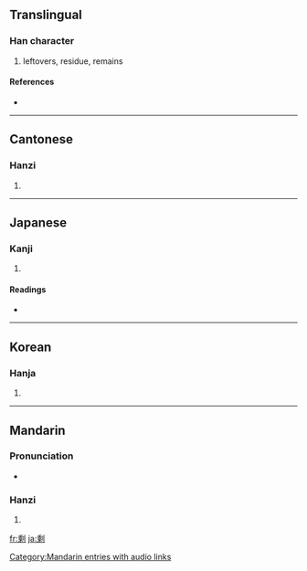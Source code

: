 {{see|剰}}
==Translingual==

===Han character===
{{Han char|rn=18|rad=刀|as=10|sn=12|four=2290<sub>0</sub>|canj=竹心中弓 (HPLN)}}

# leftovers, residue, remains

====References====
* {{Han ref|kx=0142.040|dkj=02109|dj=0323.020|hdz=10350.100|uh=5269|ud=21097|bh=B3D1|bd=46033}}

----

==Cantonese==

===Hanzi===
{{yue-hanzi|jyut=|y=sing6}}

# {{defn|Cantonese}}

----

==Japanese==

===Kanji===
{{ja-kanji|grade=|rs=刀10}}

# {{defn|Japanese}} <!-- line may be deleted if/when POS headers are added -->

====Readings====
* {{ja-readings|on=[[じょう]] (jō)|kun=[[あまる]] (amaru), [[あまり]] (amari), [[あまつさえ]] (amatsusae)}}

----

==Korean==

===Hanja===
{{ko-hanja|hangeul=잉|rv=ing|mr=ing}}

# {{defn|Korean}}

----

==Mandarin==

===Pronunciation===
*{{audio|zh-shèng.ogg|audio}}

===Hanzi===
{{cmn-hanzi|pin=[[shèng]] ([[sheng4]])|wg=sheng<sup>4</sup>}}

# {{defn|Mandarin}}

[[Category:Mandarin entries with audio links]]
[[fr:剩]]
[[ja:剩]]